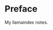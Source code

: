 # Preface {.unnumbered}

::: {.callout-note appearance="default" collapse="false"}
My llamaindex notes. 
:::
